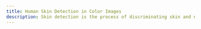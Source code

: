 ```yaml
---
title: Human Skin Detection in Color Images
description: Skin detection is the process of discriminating skin and non-skin pixels in an arbitrary image and represents an intermediate step in several image processing tasks, such as facial analysis and biomedical segmentation. Different approaches have been presented in the literature, but a comparison is diffcult to perform due to multiple datasets and varying performance measurements. In this work, the datasets and the state-of-the-art approaches are reviewed and categorized using a new proposed taxonomy. Three different representative skin detector methods of the state of the art are selected and thoroughly analyzed. This approaches are then evaluated on three different state of the art datasets and skin tones sub-datasets using multiple metrics. The evaluation is performed on single and cross dataset scenario to highlight key differences between methods, reporting also the inference time. Finally, the results are organized into multiple tables, using the related figures as an assistance tool to support the discussion. Experimental results demonstrate the strength and weaknesses of each approach, and the need to involve multiple metrics for a fair assessment of the method’s aspects.
---
```




<!-- TODO: change page title!! -->


<Section size='lg' title={{context: toc, text: 'Introduction', level: 2}}>
  <Introduction titleMargin='md' subtitleMargin='lg' />
</Section>

<Section >
  <ImageSlider textMargin='lg' />
</Section>

<Section>
  <Applications />
</Section>

<Section >
  <Limitations />
</Section>




<Section width='10' title={{context: toc, text: 'Methodological Approach', level: 3}}>
  <MethodologicalApproach />
</Section>




<Section size='lg' width='10' title={{context: toc, text: 'Taxonomy', level: 2}}>
  <Taxonomy />
</Section>




<Section width='10' title={{context: toc, text: 'Investigated Methods', level: 2}}>
  <Approaches />
</Section>

<Section width='10'
title={{context: toc, text: 'Dynamic Thresholding', level: 3, repo: href.url.implementation_thresholding}}  >
  <Thresholding />
</Section>


<Section width='10'
title={{context: toc, text: 'Statistical', level: 3, repo: href.url.implementation_statistical}}  >
  <Statistical />
</Section >


<Section width='10'
title={{context: toc, text: 'U-Net', level: 3, repo: href.url.implementation_unet}} >
  <UNet />
</Section>




<Section size='none' width='10' title={{context: toc, text: 'Datasets', level: 2}} >
  <Datasets />
</Section>

<Section >
  <DatasetOverview />
</Section>




<Section width='10' title={{context: toc, text: 'Results', level: 2}}>
  <Results />
</Section>


<Section title={{context: toc, text: 'Single Dataset', level: 3}}>
  <SingleDatasets subsectionMargin='lg' />
</Section>


<Section title={{context: toc, text: 'Cross Dataset', level: 3}}>
  <CrossDatasets />
</Section>


<Section  title={{context: toc, text: 'Single Skin Tone', level: 3}}>
  <SingleSkintones />
</Section>


<Section title={{context: toc, text: 'Cross Skin Tone', level: 3}}>
  <CrossSkintones />
</Section>


<Section title={{context: toc, text: 'Inference Times', level: 3}}>
  <InferenceTimes />
</Section>




<Section title={{context: toc, text: 'Conclusion', level: 2}}>
  <Conclusion />
</Section>




<Section title={{context: toc, text: 'Bibliography', level: 2}}>
  <Bibliography />
</Section>


